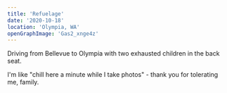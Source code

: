 ```yaml
---
title: 'Refuelage'
date: '2020-10-18'
location: 'Olympia, WA'
openGraphImage: 'Gas2_xnge4z'
---
```


<InteractiveImage imageId="Gas2_xnge4z" />

Driving from Bellevue to Olympia with two exhausted children in the back seat. 

I'm like "chill here a minute while I take photos" - thank you for tolerating me, family.


<InteractiveImage imageId="Gasclose_czxbf8" />
<BelowTheFold> 
  <InteractiveImage imageId="Gas_1_wx74jg" />
</BelowTheFold>